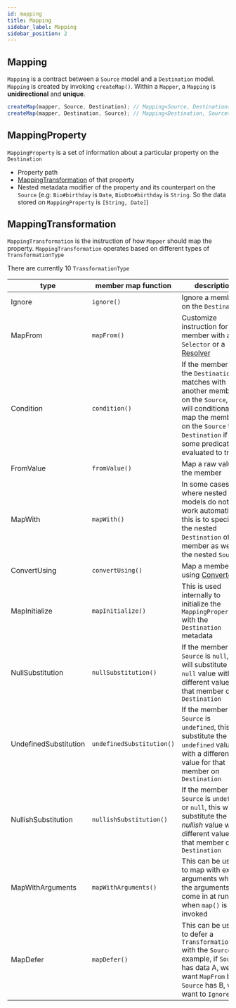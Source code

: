 ```yaml
---
id: mapping
title: Mapping
sidebar_label: Mapping
sidebar_position: 2
---
```


## Mapping

`Mapping` is a contract between a `Source` model and a `Destination` model. `Mapping` is created by invoking `createMap()`. Within a `Mapper`, a `Mapping` is **unidirectional** and **unique**.

```ts
createMap(mapper, Source, Destination); // Mapping<Source, Destination>
createMap(mapper, Destination, Source); // Mapping<Destination, Source>
```

## MappingProperty

`MappingProperty` is a set of information about a particular property on the `Destination`

-   Property path
-   [MappingTransformation](#mappingtransformation) of that property
-   Nested metadata modifier of the property and its counterpart on the `Source` (e.g: `Bio#birthday` is `Date`, `BioDto#birthday` is `String`. So the data stored on `MappingProperty` is `[String, Date]`)

## MappingTransformation

`MappingTransformation` is the instruction of how `Mapper` should map the property. `MappingTransformation` operates based on different types of `TransformationType`

There are currently 10 `TransformationType`

| type                  | member map function       | description                                                                                                                                                                                      |
| --------------------- | ------------------------- | ------------------------------------------------------------------------------------------------------------------------------------------------------------------------------------------------ |
| Ignore                | `ignore()`                | Ignore a member on the `Destination`                                                                                                                                                             |
| MapFrom               | `mapFrom()`               | Customize instruction for a member with a `Selector` or a [Resolver](../mapping-configuration/for-member/map-from#value-resolver)                                                                |
| Condition             | `condition()`             | If the member on the `Destination` matches with another member on the `Source`, this will conditionally map the member on the `Source` to `Destination` if some predicate is evaluated to truthy |
| FromValue             | `fromValue()`             | Map a raw value to the member                                                                                                                                                                    |
| MapWith               | `mapWith()`               | In some cases where nested models do not work automatically, this is to specify the nested `Destination` of the member as well as the nested `Source`                                            |
| ConvertUsing          | `convertUsing()`          | Map a member using [Converters](../mapping-configuration/for-member/convert-using)                                                                                                               |
| MapInitialize         | `mapInitialize()`         | This is used internally to initialize the `MappingProperty` with the `Destination` metadata                                                                                                      |
| NullSubstitution      | `nullSubstitution()`      | If the member on `Source` is `null`, this will substitute the `null` value with a different value for that member on `Destination`                                                               |
| UndefinedSubstitution | `undefinedSubstitution()` | If the member on `Source` is `undefined`, this will substitute the `undefined` value with a different value for that member on `Destination`                                                     |
| NullishSubstitution   | `nullishSubstitution()  ` | If the member on `Source` is `undefined` or `null`, this will substitute the *nullish* value with a different value for that member on `Destination`                                             |
| MapWithArguments      | `mapWithArguments()`      | This can be used to map with extra arguments where the arguments come in at runtime when `map()` is invoked                                                                                      |
| MapDefer              | `mapDefer()`              | This can be used to defer a `TransformationType` with the `Source`. For example, if `Source` has data A, we want `MapFrom` but if `Source` has B, we want to `Ignore`                            |
